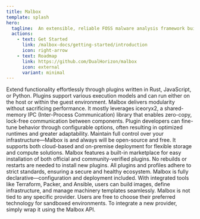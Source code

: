 ```yaml
---
title: Malbox
template: splash
hero:
  tagline:  An extensible, reliable FOSS malware analysis framework built in Rust with a plugin-driven architecture for security teams and researchers.
  actions:
    - text: Get Started
      link: /malbox-docs/getting-started/introduction
      icon: right-arrow
    - text: Roadmap
      link: https://github.com/DualHorizon/malbox
      icon: external
      variant: minimal
---
```



<ContainerSection>


<CardGrid>
  <Card title="Modular" icon="puzzle">
    Extend functionality effortlessly through plugins written in Rust, JavaScript, or Python.  
    Plugins support various execution models and can run either on the host or within the guest environment.
  </Card>
  <Card title="Performant" icon="rocket">
    Malbox delivers modularity without sacrificing performance.
    It mostly leverages iceoryx2, a shared-memory IPC (Inter-Process Communication) library that enables zero-copy, lock-free communication between components.  
    Plugin developers can fine-tune behavior through configurable options, often resulting in optimized runtimes and greater adaptability.
  </Card>
  <Card title="FOSS" icon="heart">
    Maintain full control over your infrastructure—Malbox is and always will be open-source and free.  
    It supports both cloud-based and on-premise deployment for flexible storage and compute solutions.
  </Card>
  <Card title="User Friendly" icon="approve-check">
    Malbox features a built-in marketplace for easy installation of both official and community-verified plugins.  
    No rebuilds or restarts are needed to install new plugins.  
    All plugins and profiles adhere to strict standards, ensuring a secure and healthy ecosystem.
  </Card>
  <Card title="Declarative Configuration" icon="setting">
    Malbox is fully declarative—configuration and deployment included.  
    With integrated tools like Terraform, Packer, and Ansible, users can build images, define infrastructure, and manage machinery templates seamlessly.
  </Card>
  <Card title="Provider-Agnostic" icon="bars">
    Malbox is not tied to any specific provider.  
    Users are free to choose their preferred technology for sandboxed environments.  
    To integrate a new provider, simply wrap it using the Malbox API.
  </Card>
</CardGrid>

</ContainerSection>